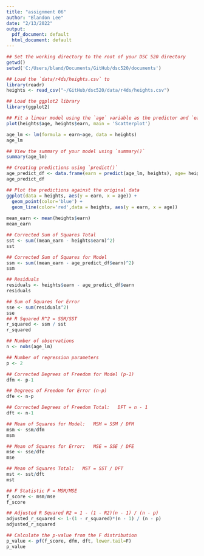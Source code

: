 ---
title: "assignment 06"
author: "Blandon Lee"
date: "2/13/2022"
output:
  pdf_document: default
  html_document: default
---
```{r}

## Set the working directory to the root of your DSC 520 directory
getwd()
setwd('C:/Users/bland/Documents/GitHub/dsc520/documents')

## Load the `data/r4ds/heights.csv` to
library(readr)
heights <- read_csv("~/GitHub/dsc520/data/r4ds/heights.csv")

## Load the ggplot2 library
library(ggplot2)

## Fit a linear model using the `age` variable as the predictor and `earn` as the outcome
plot(heights$age, heights$earn, main = 'Scatterplot')

age_lm <- lm(formula = earn~age, data = heights)
age_lm

## View the summary of your model using `summary()`
summary(age_lm)

## Creating predictions using `predict()`
age_predict_df <- data.frame(earn = predict(age_lm, heights), age= heights)
age_predict_df

## Plot the predictions against the original data
ggplot(data = heights, aes(y = earn, x = age)) +
  geom_point(color='blue') +
  geom_line(color='red',data = heights, aes(y = earn, x = age)) 
  
mean_earn <- mean(heights$earn)
mean_earn

## Corrected Sum of Squares Total
sst <- sum((mean_earn - heights$earn)^2)
sst

## Corrected Sum of Squares for Model
ssm <- sum((mean_earn - age_predict_df$earn)^2)
ssm

## Residuals
residuals <- heights$earn - age_predict_df$earn
residuals

## Sum of Squares for Error
sse <- sum(residuals^2)
sse
## R Squared R^2 = SSM/SST
r_squared <- ssm / sst
r_squared

## Number of observations
n <- nobs(age_lm)

## Number of regression parameters
p <- 2

## Corrected Degrees of Freedom for Model (p-1)
dfm <- p-1

## Degrees of Freedom for Error (n-p)
dfe <- n-p

## Corrected Degrees of Freedom Total:   DFT = n - 1
dft <- n-1

## Mean of Squares for Model:   MSM = SSM / DFM
msm <- ssm/dfm
msm

## Mean of Squares for Error:   MSE = SSE / DFE
mse <- sse/dfe
mse

## Mean of Squares Total:   MST = SST / DFT
mst <- sst/dft
mst

## F Statistic F = MSM/MSE
f_score <- msm/mse
f_score

## Adjusted R Squared R2 = 1 - (1 - R2)(n - 1) / (n - p)
adjusted_r_squared <- 1-(1 - r_squared)*(n - 1) / (n - p)
adjusted_r_squared

## Calculate the p-value from the F distribution
p_value <- pf(f_score, dfm, dft, lower.tail=F)
p_value

```

